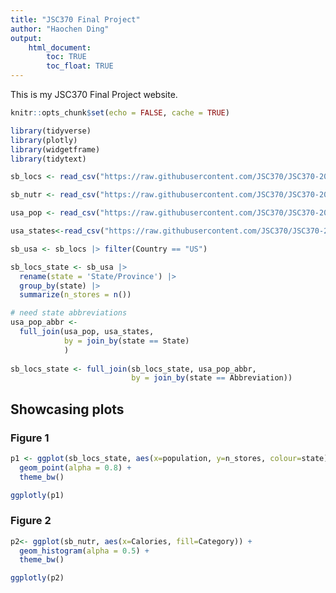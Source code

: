 ```yaml
---
title: "JSC370 Final Project"
author: "Haochen Ding"
output: 
    html_document:
        toc: TRUE
        toc_float: TRUE
---
```


This is my JSC370 Final Project website.

```r
knitr::opts_chunk$set(echo = FALSE, cache = TRUE)
```


```r
library(tidyverse)
library(plotly)
library(widgetframe)
library(tidytext)

sb_locs <- read_csv("https://raw.githubusercontent.com/JSC370/JSC370-2025/refs/heads/main/data/starbucks/starbucks-locations.csv")

sb_nutr <- read_csv("https://raw.githubusercontent.com/JSC370/JSC370-2025/refs/heads/main/data/starbucks/starbucks-menu-nutrition.csv")

usa_pop <- read_csv("https://raw.githubusercontent.com/JSC370/JSC370-2025/refs/heads/main/data/starbucks/us_state_pop.csv")

usa_states<-read_csv("https://raw.githubusercontent.com/JSC370/JSC370-2025/refs/heads/main/data/starbucks/states.csv")
```

```r
sb_usa <- sb_locs |> filter(Country == "US")

sb_locs_state <- sb_usa |>
  rename(state = 'State/Province') |>
  group_by(state) |>
  summarize(n_stores = n())

# need state abbreviations
usa_pop_abbr <- 
  full_join(usa_pop, usa_states,
            by = join_by(state == State)
            ) 
  
sb_locs_state <- full_join(sb_locs_state, usa_pop_abbr,
                           by = join_by(state == Abbreviation))
```

## Showcasing plots {.tabset}

### Figure 1

```r
p1 <- ggplot(sb_locs_state, aes(x=population, y=n_stores, colour=state)) +
  geom_point(alpha = 0.8) +
  theme_bw()

ggplotly(p1)
```

### Figure 2

```r
p2<- ggplot(sb_nutr, aes(x=Calories, fill=Category)) +
  geom_histogram(alpha = 0.5) +
  theme_bw()

ggplotly(p2)
```










